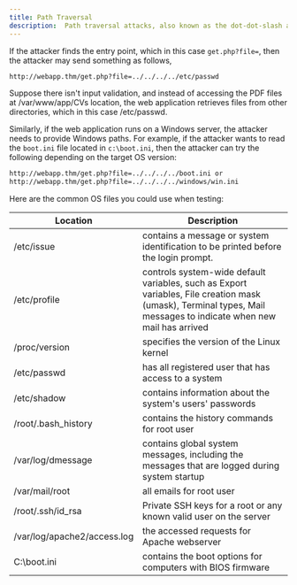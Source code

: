 ```yaml
---
title: Path Traversal
description:  Path traversal attacks, also known as the dot-dot-slash attack, take advantage of moving the directory one step up using the double dots ../.
---
```


If the attacker finds the entry point, which in this case `get.php?file=`, then the attacker may send something as follows, 
```html
http://webapp.thm/get.php?file=../../../../etc/passwd
```
Suppose there isn't input validation, and instead of accessing the PDF files at /var/www/app/CVs location, the web application retrieves files from other directories, which in this case /etc/passwd. 

Similarly, if the web application runs on a Windows server, the attacker needs to provide Windows paths. For example, if the attacker wants to read the `boot.ini` file located in `c:\boot.ini`, then the attacker can try the following depending on the target OS version:
```html
http://webapp.thm/get.php?file=../../../../boot.ini or
http://webapp.thm/get.php?file=../../../../windows/win.ini
```
Here are the common OS files you could use when testing:

| Location|	Description|
|---|---|
| /etc/issue | 	contains a message or system identification to be printed before the login prompt.
| /etc/profile | 	controls system-wide default variables, such as Export variables, File creation mask (umask), Terminal types, Mail messages to indicate when new mail has arrived
| /proc/version	 | specifies the version of the Linux kernel
| /etc/passwd | 	has all registered user that has access to a system
| /etc/shadow | 	contains information about the system's users' passwords
| /root/.bash_history | 	contains the history commands for root user
| /var/log/dmessage | 	contains global system messages, including the messages that are logged during system startup
| /var/mail/root | 	all emails for root user
| /root/.ssh/id_rsa | 	Private SSH keys for a root or any known valid user on the server
| /var/log/apache2/access.log | 	the accessed requests for Apache  webserver
| C:\boot.ini | 	contains the boot options for computers with BIOS firmware

